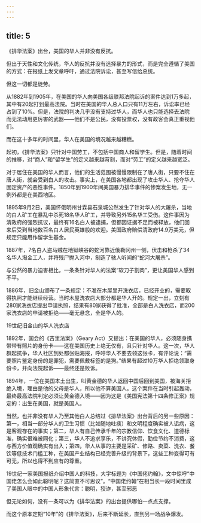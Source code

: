 ```yaml
---
---
---
```

title: 5
---



《排华法案》出台，美国的华人并非没有反抗。

但出于天性和文化传统，华人的反抗并没有选择暴力的形式，而是完全遵循了美国的方式：在报纸上发文章呼吁，通过法院诉讼，甚至写信给总统。

但这一切都是徒劳。

从1882年到1905年，在美国的华人向美国各级联邦法院起诉的案件达到1万多起，其中有20起打到最高法院。当时在美国的华人总人口只有11万左右，诉讼率已经占到了10%。但是，法院的判决几乎没有支持过华人，而华人也只能选择去法院而无法动用更厉害的武器——他们不是公民，没有投票权，没有政客会真正重视他们。

而在这十多年的时间里，华人在美国的境况越来越糟糕。

起初，《排华法案》只针对中国劳工，不包括中国商人和留学生。但是，随着时间的推移，对“商人”和“留学生”的定义越来越苛刻，而对“劳工”的定义越来越宽泛。

对于居住在美国的华人而言，他们的生活范围被慢慢限制在了唐人街，只要不住在唐人街，就会受到白人的攻击。事实上，在美国各地都出现了攻击华人、抢夺华人固定资产的恶性事件。1850年到1900年间美国暴力排华事件的惨案发生地，无一例外都是在美西地区。

1895年9月2日，美国怀俄明州甘霖县石泉城公然发生了针对华人的大屠杀，当地的白人矿工在暴乱中杀死18名华人矿工，并导致另外15名华工受伤。这件事因为清政府的强烈抗议，最终有16名白人被逮捕，但都因证据不足而被释放，他们回来后受到当地数百名白人居民英雄般的欢迎。美国政府赔偿清政府14.9万美元，但规定只能用作留学生基金。

1887年，7名白人盗马贼在地狱峡谷的蛇河靠近俄勒冈州一侧，伏击和枪杀了34名华人淘金工人，并将残尸抛入河中，制造了骇人听闻的“蛇河大屠杀”。

与公然的暴力迫害相比，一条条针对华人的法案“软刀子割肉”，更让美国华人感到不平。

1886年，旧金山颁布了一条规定：不准在木屋里开洗衣店，已经开业的，需要取得执照才能继续经营。当时木屋洗衣店大部分都是华人开的。规定一出，立刻有280家洗衣店提出申请执照，结果有80家获得了批准，全部是白人洗衣店，而200家洗衣店的申请被拒绝——毫无悬念，全是华人的。

19世纪旧金山的华人洗衣店



1892年，国会的《吉里法案》（Geary Act）又提出：在美国的华人，必须随身携带带有照片的身份卡——这在美国历史上绝无仅有，且只针对华人。这一次，华人群起抗争，华人社区到处都张贴海报，呼吁华人不要去领这张卡，有评论说：“需要照片鉴定身份的是罪犯，需要佩戴标签的是狗。”结果有超过10万华人拒绝领取身份卡，并向法院起诉——最终还是败诉。

1894年，一位在美国本土出生，叫黄金德的华人返回中国后回到美国，被海关拒绝入境，理由是他的父母是华人，所以他不算美国人。这个案件在当时引起轰动，最终最高法院判定必须让黄金德入境——因为这是《美国宪法第十四条修正案》规定的：出生在美国，就是美国人。

当然，也并非没有华人乃至其他白人总结过《排华法案》出台背后的另一些原因：第一，相当一部分华人的卫生习惯（比如随地吐痰）和文明程度确实被人诟病，这是客观存在的事实；第二，华人有自己传承千年的宗教信仰、饮食文化、道德标准，确实很难被同化；第三，华人不追求享乐，不讲究休假，勤俭节约不消费，这与西方价值观确实有出入；第四，华人从事的主要是采矿、修路、卖菜、洗衣、餐饮等低技术门槛工种，在美国产业结构已经完善升级的背景下，这些工种变得可有可无，所以也得不到应有的尊重。

19世纪一家美国报纸介绍中国人的科技，大字标题为《中国佬约翰》，文中惊呼“中国佬怎么会如此聪明呢？这简直不可思议”。“中国佬约翰”在相当长一段时间里成了美国人眼中的中国人形象代言：聪明，狡诈，甚至邪恶



但无论如何，没有一条可以为《排华法案》的出台提供哪怕一点点支撑。

而这个原本定期“10年”的《排华法案》，后来不断延长，直到另一场战争爆发。
